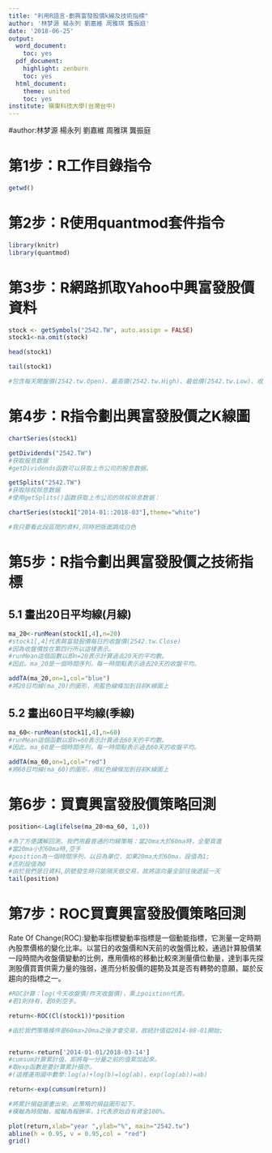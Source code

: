 ```yaml
---
title: "利用R語言-劃興富發股價k線及技術指標"
author: '林梦源 楊永列 劉嘉維 周雅琪 龔振庭'
date: '2018-06-25'
output:
  word_document:
    toc: yes
  pdf_document:
    highlight: zenburn
    toc: yes
  html_document:
    theme: united
    toc: yes 
institute: 嶺東科技大學(台灣台中)
---  
```

#author:林梦源 楊永列 劉嘉維 周雅琪 龔振庭

# 第1步：R工作目錄指令 

```r
getwd()
```


# 第2步：R使用quantmod套件指令
 
```r
library(knitr)
library(quantmod)
```

# 第3步：R網路抓取Yahoo中興富發股價資料

```r
stock <- getSymbols("2542.TW", auto.assign = FALSE)
stock1<-na.omit(stock)
```
  
```r
head(stock1)
```

```r
tail(stock1)

#包含每天開盤價(2542.tw.Open)、最高價(2542.tw.High)、最低價(2542.tw.Low)、收盤價(2542.tw.Close)、成交量(2542.tw.Volume)、(還原權值)2542.tw.Adjusted。
```

# 第4步：R指令劃出興富發股價之K線圖

```r
chartSeries(stock1)
```

```r
getDividends("2542.TW") 
#获取股息数据
#getDividends函数可以获取上市公司的股息数据。
```

```r
getSplits("2542.TW") 
#获取除权除息数据
#使用getSplits()函数获取上市公司的除权除息数据：
```

```r
chartSeries(stock1["2014-01::2018-03"],theme="white")

#我只要看此段區間的資料,同時把版面調成白色
```

# 第5步：R指令劃出興富發股價之技術指標

## 5.1 畫出20日平均線(月線)  

```r
ma_20<-runMean(stock1[,4],n=20)
#stock1[,4]代表興富發股價每日的收盤價(2542.tw.Close)
#因為收盤價放在第四行所以這樣表示。
#runMean這個函數以即n=20表示計算過去20天的平均數。
#因此。ma_20是一個時間序列，每一時間點表示過去20天的收盤平均。

addTA(ma_20,on=1,col="blue")
#將20日均線(ma_20)的圖形，用藍色線條加到目前K線圖上 
```

## 5.2 畫出60日平均線(季線) 

```r
ma_60<-runMean(stock1[,4],n=60)
#runMean這個函數以即n=60表示計算過去60天的平均數。
#因此。ma_60是一個時間序列，每一時間點表示過去60天的收盤平均。

addTA(ma_60,on=1,col="red")
#將60日均線(ma_60)的圖形，用紅色線條加到目前K線圖上 
```


# 第6步：買賣興富發股價策略回測

```r
position<-Lag(ifelse(ma_20>ma_60, 1,0))

#為了方便講解回測，我們用最普通的均線策略：當20ma大於60ma時，全壓買進
#當20ma小於60ma時,空手
#position為一個時間序列，以日為單位，如果20ma大於60ma，設值為1;
#否則設值為0
#由於我們是日資料,訊號發生時只能隔天做交易，故將這向量全部往後遞延一天
tail(position)
```


# 第7步：ROC買賣興富發股價策略回測

Rate Of Change(ROC):變動率指標變動率指標是一個動能指標，它測量一定時期內股票價格的變化比率。以當日的收盤價和N天前的收盤價比較，通過計算股價某一段時間內收盤價變動的比例，應用價格的移動比較來測量價位動量，達到事先探測股價買賣供需力量的強弱，進而分析股價的趨勢及其是否有轉勢的意願，屬於反趨向的指標之一。

```r
#ROC計算：log(今天收盤價/昨天收盤價)，乘上poistion代表。
#若1則持有，若0則空手。

return<-ROC(Cl(stock1))*position

#由於我們策略條件是60ma>20ma之後才會交易，故統計值從2014-08-01開始;


return<-return['2014-01-01/2018-03-14']
#cumsum計算累計值，即將每一分量之前的值累加起來。
#取exp函數是要計算累計損亦。
#(這裡運用國中數學:log(a)+log(b)=log(ab)，exp(log(ab))=ab)

return<-exp(cumsum(return))
```

```r
#將累計損益圖畫出來。此策略的損益圖形如下，
#橫軸為時間軸，縱軸為報酬率，1代表原始自有資金100%。

plot(return,xlab="year ",ylab="%", main="2542.tw") 
abline(h = 0.95, v = 0.95,col = "red")
grid()
```

 
